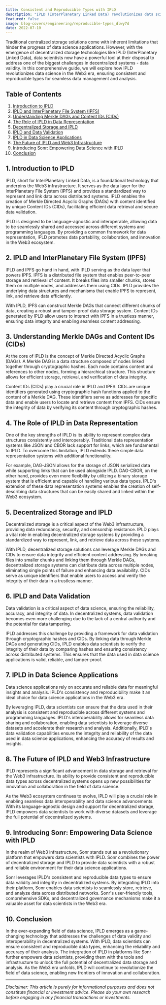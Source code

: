 ```yaml
---
title: Consistent and Reproducible Types with IPLD
description: "IPLD (InterPlanetary Linked Data) revolutionizes data science in the Web3 era by providing consistent and reproducible types for seamless data management and analysis. IPLD serves as the data layer for the InterPlanetary File System (IPFS) and enables the creation of Merkle Directed Acyclic Graphs (DAGs) with Content IDs (CIDs) for efficient data retrieval and secure data validation. IPLD's language-agnostic design promotes data portability and collaboration, while its integration with decentralized storage ensures data redundancy and security. By leveraging IPLD, data scientists can ensure data validity, reliability, and interoperability, enhancing the accuracy and reproducibility of their analysis in decentralized systems."
featured: false
image: blog-covers/engineering/reproducible-types_dlwy7d
date: 2022-07-10
---
```


Traditional centralized storage solutions come with inherent limitations that hinder the progress of data science applications. However, with the emergence of decentralized storage technologies like IPLD (InterPlanetary Linked Data), data scientists now have a powerful tool at their disposal to address one of the biggest challenges in decentralized systems - data validity. In this comprehensive guide, we will explore how IPLD revolutionizes data science in the Web3 era, ensuring consistent and reproducible types for seamless data management and analysis.

## Table of Contents

1. [Introduction to IPLD](#introduction-to-ipld)
2. [IPLD and InterPlanetary File System (IPFS)](#ipld-and-interplanetary-file-system-ipfs)
3. [Understanding Merkle DAGs and Content IDs (CIDs)](#understanding-merkle-dags-and-content-ids-cids)
4. [The Role of IPLD in Data Representation](#the-role-of-ipld-in-data-representation)
5. [Decentralized Storage and IPLD](#decentralized-storage-and-ipld)
6. [IPLD and Data Validation](#ipld-and-data-validation)
7. [IPLD in Data Science Applications](#ipld-in-data-science-applications)
8. [The Future of IPLD and Web3 Infrastructure](#the-future-of-ipld-and-web3-infrastructure)
9. [Introducing Sonr: Empowering Data Science with IPLD](#introducing-sonr-empowering-data-science-with-ipld)
10. [Conclusion](#conclusion)

## 1. Introduction to IPLD

IPLD, short for InterPlanetary Linked Data, is a foundational technology that underpins the Web3 infrastructure. It serves as the data layer for the InterPlanetary File System (IPFS) and provides a standardized way to represent and link data across distributed systems. IPLD enables the creation of Merkle Directed Acyclic Graphs (DAGs) with content identified by unique Content IDs (CIDs), facilitating efficient data retrieval and secure data validation.

IPLD is designed to be language-agnostic and interoperable, allowing data to be seamlessly shared and accessed across different systems and programming languages. By providing a common framework for data representation, IPLD promotes data portability, collaboration, and innovation in the Web3 ecosystem.

## 2. IPLD and InterPlanetary File System (IPFS)

IPLD and IPFS go hand in hand, with IPLD serving as the data layer that powers IPFS. IPFS is a distributed file system that enables peer-to-peer storage and retrieval of content. It breaks files into smaller chunks, stores them on multiple nodes, and addresses them using CIDs. IPLD provides the underlying data structures and mechanisms that enable IPFS to represent, link, and retrieve data efficiently.

With IPLD, IPFS can construct Merkle DAGs that connect different chunks of data, creating a robust and tamper-proof data storage system. Content IDs generated by IPLD allow users to interact with IPFS in a trustless manner, ensuring data integrity and enabling seamless content addressing.

## 3. Understanding Merkle DAGs and Content IDs (CIDs)

At the core of IPLD is the concept of Merkle Directed Acyclic Graphs (DAGs). A Merkle DAG is a data structure composed of nodes linked together through cryptographic hashes. Each node contains content and references to other nodes, forming a hierarchical structure. This structure allows for efficient storage, retrieval, and verification of data integrity.

Content IDs (CIDs) play a crucial role in IPLD and IPFS. CIDs are unique identifiers generated using cryptographic hash functions applied to the content of a Merkle DAG. These identifiers serve as addresses for specific data and enable users to locate and retrieve content from IPFS. CIDs ensure the integrity of data by verifying its content through cryptographic hashes.

## 4. The Role of IPLD in Data Representation

One of the key strengths of IPLD is its ability to represent complex data structures consistently and interoperably. Traditional data representation systems like JSON and CBOR lack support for links, which are fundamental to IPLD. To overcome this limitation, IPLD extends these simple data representation systems with additional functionality.

For example, DAG-JSON allows for the storage of JSON serialized data while supporting links that can be used alongside IPLD. DAG-CBOR, on the other hand, provides even more flexibility by utilizing a binary storage system that is efficient and capable of handling various data types. IPLD's extension of these data representation systems enables the creation of self-describing data structures that can be easily shared and linked within the Web3 ecosystem.

## 5. Decentralized Storage and IPLD

Decentralized storage is a critical aspect of the Web3 infrastructure, providing data redundancy, security, and censorship resistance. IPLD plays a vital role in enabling decentralized storage systems by providing a standardized way to represent, link, and retrieve data across these systems.

With IPLD, decentralized storage solutions can leverage Merkle DAGs and CIDs to ensure data integrity and efficient content addressing. By breaking files into smaller chunks and linking them through Merkle DAGs, decentralized storage systems can distribute data across multiple nodes, eliminating single points of failure and enhancing data availability. CIDs serve as unique identifiers that enable users to access and verify the integrity of their data in a trustless manner.

## 6. IPLD and Data Validation

Data validation is a critical aspect of data science, ensuring the reliability, accuracy, and integrity of data. In decentralized systems, data validation becomes even more challenging due to the lack of a central authority and the potential for data tampering.

IPLD addresses this challenge by providing a framework for data validation through cryptographic hashes and CIDs. By linking data through Merkle DAGs and generating CIDs, IPLD enables data scientists to verify the integrity of their data by comparing hashes and ensuring consistency across distributed systems. This ensures that the data used in data science applications is valid, reliable, and tamper-proof.

## 7. IPLD in Data Science Applications

Data science applications rely on accurate and reliable data for meaningful insights and analysis. IPLD's consistency and reproducibility make it an ideal choice for data science applications in the Web3 era.

By leveraging IPLD, data scientists can ensure that the data used in their analysis is consistent and reproducible across different systems and programming languages. IPLD's interoperability allows for seamless data sharing and collaboration, enabling data scientists to leverage diverse datasets and accelerate their research and analysis. Additionally, IPLD's data validation capabilities ensure the integrity and reliability of the data used in data science applications, enhancing the accuracy of results and insights.

## 8. The Future of IPLD and Web3 Infrastructure

IPLD represents a significant advancement in data storage and retrieval for the Web3 infrastructure. Its ability to provide consistent and reproducible data types across decentralized systems opens up new possibilities for innovation and collaboration in the field of data science.

As the Web3 ecosystem continues to evolve, IPLD will play a crucial role in enabling seamless data interoperability and data science advancements. With its language-agnostic design and support for decentralized storage, IPLD empowers data scientists to work with diverse datasets and leverage the full potential of decentralized systems.

## 9. Introducing Sonr: Empowering Data Science with IPLD

In the realm of Web3 infrastructure, Sonr stands out as a revolutionary platform that empowers data scientists with IPLD. Sonr combines the power of decentralized storage and IPLD to provide data scientists with a robust and reliable environment for their data science applications.

Sonr leverages IPLD's consistent and reproducible data types to ensure data validity and integrity in decentralized systems. By integrating IPLD into their platform, Sonr enables data scientists to seamlessly store, retrieve, and analyze data across distributed networks. Sonr's user-friendly tools, comprehensive SDKs, and decentralized governance mechanisms make it a valuable asset for data scientists in the Web3 era.

## 10. Conclusion

In the ever-expanding field of data science, IPLD emerges as a game-changing technology that addresses the challenges of data validity and interoperability in decentralized systems. With IPLD, data scientists can ensure consistent and reproducible data types, enhancing the reliability and accuracy of their analysis. The integration of IPLD in platforms like Sonr further empowers data scientists, providing them with the tools and infrastructure to unlock the full potential of decentralized data storage and analysis. As the Web3 era unfolds, IPLD will continue to revolutionize the field of data science, enabling new frontiers of innovation and collaboration.

---

_Disclaimer: This article is purely for informational purposes and does not constitute financial or investment advice. Please do your own research before engaging in any financial transactions or investments._
